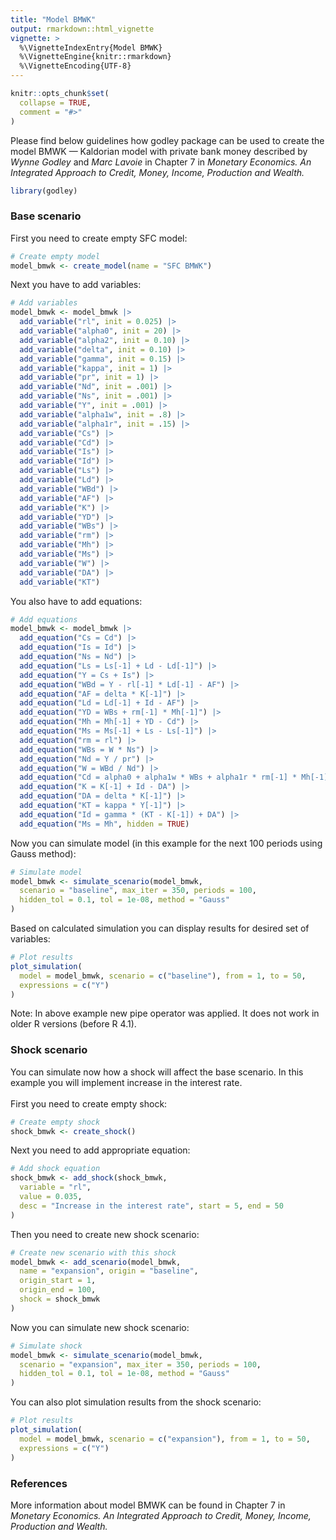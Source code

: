 ```yaml
---
title: "Model BMWK"
output: rmarkdown::html_vignette
vignette: >
  %\VignetteIndexEntry{Model BMWK}
  %\VignetteEngine{knitr::rmarkdown}
  %\VignetteEncoding{UTF-8}
---
```


```r
knitr::opts_chunk$set(
  collapse = TRUE,
  comment = "#>"
)
```

Please find below guidelines how godley package can be used to create the model BMWK — Kaldorian model with private bank money described by *Wynne Godley* and *Marc Lavoie* in Chapter 7 in *Monetary Economics. An Integrated Approach to Credit, Money, Income, Production and Wealth.*

```r
library(godley)
```

### Base scenario
First you need to create empty SFC model:
```r
# Create empty model
model_bmwk <- create_model(name = "SFC BMWK")
```

Next you have to add variables:
```r
# Add variables
model_bmwk <- model_bmwk |>
  add_variable("rl", init = 0.025) |>
  add_variable("alpha0", init = 20) |>
  add_variable("alpha2", init = 0.10) |>
  add_variable("delta", init = 0.10) |>
  add_variable("gamma", init = 0.15) |>
  add_variable("kappa", init = 1) |>
  add_variable("pr", init = 1) |>
  add_variable("Nd", init = .001) |>
  add_variable("Ns", init = .001) |>
  add_variable("Y", init = .001) |>
  add_variable("alpha1w", init = .8) |>
  add_variable("alpha1r", init = .15) |>
  add_variable("Cs") |>
  add_variable("Cd") |>
  add_variable("Is") |>
  add_variable("Id") |>
  add_variable("Ls") |>
  add_variable("Ld") |>
  add_variable("WBd") |>
  add_variable("AF") |>
  add_variable("K") |>
  add_variable("YD") |>
  add_variable("WBs") |>
  add_variable("rm") |>
  add_variable("Mh") |>
  add_variable("Ms") |>
  add_variable("W") |>
  add_variable("DA") |>
  add_variable("KT")
```

You also have to add equations:
```r
# Add equations
model_bmwk <- model_bmwk |>
  add_equation("Cs = Cd") |>
  add_equation("Is = Id") |>
  add_equation("Ns = Nd") |>
  add_equation("Ls = Ls[-1] + Ld - Ld[-1]") |>
  add_equation("Y = Cs + Is") |>
  add_equation("WBd = Y - rl[-1] * Ld[-1] - AF") |>
  add_equation("AF = delta * K[-1]") |>
  add_equation("Ld = Ld[-1] + Id - AF") |>
  add_equation("YD = WBs + rm[-1] * Mh[-1]") |>
  add_equation("Mh = Mh[-1] + YD - Cd") |>
  add_equation("Ms = Ms[-1] + Ls - Ls[-1]") |>
  add_equation("rm = rl") |>
  add_equation("WBs = W * Ns") |>
  add_equation("Nd = Y / pr") |>
  add_equation("W = WBd / Nd") |>
  add_equation("Cd = alpha0 + alpha1w * WBs + alpha1r * rm[-1] * Mh[-1] + alpha2 * Mh") |>
  add_equation("K = K[-1] + Id - DA") |>
  add_equation("DA = delta * K[-1]") |>
  add_equation("KT = kappa * Y[-1]") |>
  add_equation("Id = gamma * (KT - K[-1]) + DA") |>
  add_equation("Ms = Mh", hidden = TRUE)
```

Now you can simulate model (in this example for the next 100 periods using Gauss method):
```r
# Simulate model
model_bmwk <- simulate_scenario(model_bmwk,
  scenario = "baseline", max_iter = 350, periods = 100,
  hidden_tol = 0.1, tol = 1e-08, method = "Gauss"
)
```

Based on calculated simulation you can display results for desired set of variables:
```r
# Plot results
plot_simulation(
  model = model_bmwk, scenario = c("baseline"), from = 1, to = 50,
  expressions = c("Y")
)
```

Note: In above example new pipe operator was applied. It does not work in older R versions (before R 4.1). 

### Shock scenario
You can simulate now how a shock will affect the base scenario. In this example you will implement increase in the interest rate. \
\
First you need to create empty shock:
```r
# Create empty shock
shock_bmwk <- create_shock()
```

Next you need to add appropriate equation:
```r
# Add shock equation
shock_bmwk <- add_shock(shock_bmwk,
  variable = "rl",
  value = 0.035,
  desc = "Increase in the interest rate", start = 5, end = 50
)
```

Then you need to create new shock scenario:
```r
# Create new scenario with this shock
model_bmwk <- add_scenario(model_bmwk,
  name = "expansion", origin = "baseline",
  origin_start = 1,
  origin_end = 100,
  shock = shock_bmwk
)
```

Now you can simulate new shock scenario:
```r
# Simulate shock
model_bmwk <- simulate_scenario(model_bmwk,
  scenario = "expansion", max_iter = 350, periods = 100,
  hidden_tol = 0.1, tol = 1e-08, method = "Gauss"
)
```

You can also plot simulation results from the shock scenario:
```r
# Plot results
plot_simulation(
  model = model_bmwk, scenario = c("expansion"), from = 1, to = 50,
  expressions = c("Y")
)
```

### References
More information about model BMWK can be found in Chapter 7 in *Monetary Economics. An Integrated Approach to Credit, Money, Income, Production and Wealth.*
